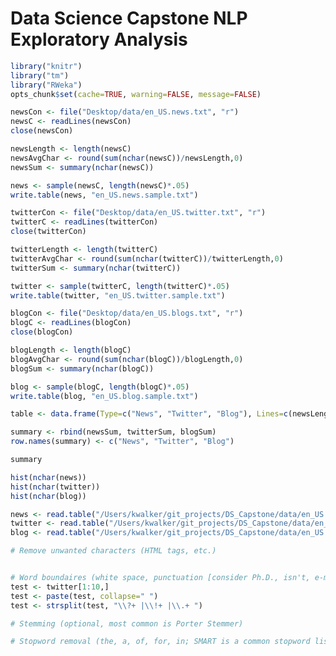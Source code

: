 Data Science Capstone NLP Exploratory Analysis
=============================
```r
library("knitr")
library("tm")
library("RWeka")
opts_chunk$set(cache=TRUE, warning=FALSE, message=FALSE)
```

```r
newsCon <- file("Desktop/data/en_US.news.txt", "r")
newsC <- readLines(newsCon)
close(newsCon)

newsLength <- length(newsC)
newsAvgChar <- round(sum(nchar(newsC))/newsLength,0)
newsSum <- summary(nchar(newsC))

news <- sample(newsC, length(newsC)*.05)
write.table(news, "en_US.news.sample.txt")
```

```r
twitterCon <- file("Desktop/data/en_US.twitter.txt", "r")
twitterC <- readLines(twitterCon)
close(twitterCon)

twitterLength <- length(twitterC)
twitterAvgChar <- round(sum(nchar(twitterC))/twitterLength,0)
twitterSum <- summary(nchar(twitterC))

twitter <- sample(twitterC, length(twitterC)*.05)
write.table(twitter, "en_US.twitter.sample.txt")
```

```r
blogCon <- file("Desktop/data/en_US.blogs.txt", "r")
blogC <- readLines(blogCon)
close(blogCon)

blogLength <- length(blogC)
blogAvgChar <- round(sum(nchar(blogC))/blogLength,0)
blogSum <- summary(nchar(blogC))

blog <- sample(blogC, length(blogC)*.05)
write.table(blog, "en_US.blog.sample.txt")

```

```r
table <- data.frame(Type=c("News", "Twitter", "Blog"), Lines=c(newsLength, twitterLength, blogLength), Avg.Char.Per.Line=c(newsAvgChar, twitterAvgChar, blogAvgChar))

summary <- rbind(newsSum, twitterSum, blogSum)
row.names(summary) <- c("News", "Twitter", "Blog")

summary

hist(nchar(news))
hist(nchar(twitter))
hist(nchar(blog))
```

```r
news <- read.table("/Users/kwalker/git_projects/DS_Capstone/data/en_US.news.sample.txt", stringsAsFactors=FALSE)
twitter <- read.table("/Users/kwalker/git_projects/DS_Capstone/data/en_US.twitter.sample.txt", stringsAsFactors=FALSE)
blog <- read.table("/Users/kwalker/git_projects/DS_Capstone/data/en_US.blog.sample.txt", stringsAsFactors=FALSE)
```

```r
# Remove unwanted characters (HTML tags, etc.)


# Word boundaires (white space, punctuation [consider Ph.D., isn't, e-mail])
test <- twitter[1:10,]
test <- paste(test, collapse=" ")
test <- strsplit(test, "\\?+ |\\!+ |\\.+ ")

# Stemming (optional, most common is Porter Stemmer)

# Stopword removal (the, a, of, for, in; SMART is a common stopword list) - is this helpful for this ???

```
